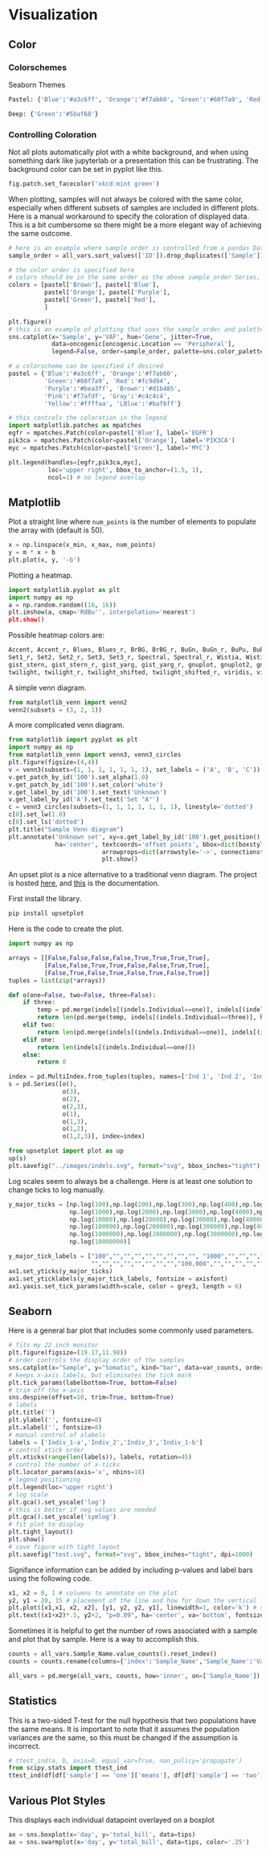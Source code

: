 # Visualization {#visualization}

## Color

### Colorschemes
Seaborn Themes
```python
Pastel: {'Blue':'#a3c6ff', 'Orange':'#f7ab60', 'Green':'#60f7a9', 'Red':'#fc9d94', 'Purple':'#bea3ff', 'Brown':'#d1b485', 'Pink':'#f7afdf', 'Gray':'#c4c4c4', 'Yellow':'#ffffaa', 'LBlue':'#baf6ff'}
```
```python
Deep: {'Green':'#5baf68'}
```

### Controlling Coloration
Not all plots automatically plot with a white background, and when using something dark like jupyterlab or a presentation this can be frustrating. The background color can be set in pyplot like this.
```python
fig.patch.set_facecolor('xkcd:mint green')
```

When plotting, samples will not always be colored with the same color, especially when different subsets of samples are included in different plots. Here is a manual workaround to specify the coloration of displayed data. This is a bit cumbersome so there might be a more elegant way of achieving the same outcome.
```python
# here is an example where sample order is controlled from a pandas DataFrame
sample_order = all_vars.sort_values(['ID']).drop_duplicates(['Sample']).Sample

# the color order is specified here
# colors should be in the same order as the above sample_order Series, excluding samples with no data
colors = [pastel['Brown'], pastel['Blue'],
          pastel['Orange'], pastel['Purple'],
          pastel['Green'], pastel['Red'],
          ]

plt.figure()
# this is an example of plotting that uses the sample_order and palette to control coloration order
sns.catplot(x='Sample', y='VAF', hue='Gene', jitter=True,
            data=oncogenic[oncogenic.Location == 'Peripheral'],
            legend=False, order=sample_order, palette=sns.color_palette(colors))

# a colorscheme can be specified if desired
pastel = {'Blue':'#a3c6ff', 'Orange':'#f7ab60',
          'Green':'#60f7a9', 'Red':'#fc9d94',
          'Purple':'#bea3ff', 'Brown':'#d1b485',
          'Pink':'#f7afdf', 'Gray':'#c4c4c4',
          'Yellow':'#ffffaa', 'LBlue':'#baf6ff'}

# this controls the coloration in the legend
import matplotlib.patches as mpatches
egfr = mpatches.Patch(color=pastel['Blue'], label='EGFR')
pik3ca = mpatches.Patch(color=pastel['Orange'], label='PIK3CA')
myc = mpatches.Patch(color=pastel['Green'], label='MYC')

plt.legend(handles=[egfr,pik3ca,myc],
           loc='upper right', bbox_to_anchor=(1.5, 1),
           ncol=1) # no legend overlap
```

## Matplotlib
Plot a straight line where `num_points` is the number of elements to populate the array with (default is 50).
```python
x = np.linspace(x_min, x_max, num_points)
y = m * x + b
plt.plot(x, y, '-b')
```

Plotting a heatmap.

```python
import matplotlib.pyplot as plt
import numpy as np
a = np.random.random((16, 16))
plt.imshow(a, cmap='RdBu'', interpolation='nearest')
plt.show()
```

Possible heatmap colors are:
```python
Accent, Accent_r, Blues, Blues_r, BrBG, BrBG_r, BuGn, BuGn_r, BuPu, BuPu_r, CMRmap, CMRmap_r, Dark2, Dark2_r, GnBu, GnBu_r, Greens, Greens_r, Greys, Greys_r, OrRd, OrRd_r, Oranges, Oranges_r, PRGn, PRGn_r, Paired, Paired_r, Pastel1, Pastel1_r, Pastel2, Pastel2_r, PiYG, PiYG_r, PuBu, PuBuGn, PuBuGn_r, PuBu_r, PuOr, PuOr_r, PuRd, PuRd_r, Purples, Purples_r, RdBu, RdBu_r, RdGy, RdGy_r, RdPu, RdPu_r, RdYlBu, RdYlBu_r, RdYlGn, RdYlGn_r, Reds, Reds_r, Set1,
Set1_r, Set2, Set2_r, Set3, Set3_r, Spectral, Spectral_r, Wistia, Wistia_r, YlGn, YlGnBu, YlGnBu_r, YlGn_r, YlOrBr, YlOrBr_r, YlOrRd, YlOrRd_r, afmhot, afmhot_r, autumn, autumn_r, binary, binary_r, bone, bone_r, brg, brg_r, bwr, bwr_r, cividis, cividis_r, cool, cool_r, coolwarm, coolwarm_r, copper, copper_r, cubehelix, cubehelix_r, flag, flag_r, gist_earth, gist_earth_r, gist_gray, gist_gray_r, gist_heat, gist_heat_r, gist_ncar, gist_ncar_r, gist_rainbow, gist_rainbow_r,
gist_stern, gist_stern_r, gist_yarg, gist_yarg_r, gnuplot, gnuplot2, gnuplot2_r, gnuplot_r, gray, gray_r, hot, hot_r, hsv, hsv_r, icefire, icefire_r, inferno, inferno_r, jet, jet_r, magma, magma_r, mako, mako_r, nipy_spectral, nipy_spectral_r, ocean, ocean_r, pink, pink_r, plasma, plasma_r, prism, prism_r, rainbow, rainbow_r, rocket, rocket_r, seismic, seismic_r, spring, spring_r, summer, summer_r, tab10, tab10_r, tab20, tab20_r, tab20b, tab20b_r, tab20c, tab20c_r, terrain, terrain_r,
twilight, twilight_r, twilight_shifted, twilight_shifted_r, viridis, viridis_r, vlag, vlag_r, winter, winter_r
```

A simple venn diagram.
```python
from matplotlib_venn import venn2
venn2(subsets = (3, 2, 1))
```

A more complicated venn diagram.
```python
from matplotlib import pyplot as plt
import numpy as np
from matplotlib_venn import venn3, venn3_circles
plt.figure(figsize=(4,4))
v = venn3(subsets=(1, 1, 1, 1, 1, 1, 1), set_labels = ('A', 'B', 'C'))
v.get_patch_by_id('100').set_alpha(1.0)
v.get_patch_by_id('100').set_color('white')
v.get_label_by_id('100').set_text('Unknown')
v.get_label_by_id('A').set_text('Set "A"')
c = venn3_circles(subsets=(1, 1, 1, 1, 1, 1, 1), linestyle='dotted')
c[0].set_lw(1.0)
c[0].set_ls('dotted')
plt.title("Sample Venn diagram")
plt.annotate('Unknown set', xy=v.get_label_by_id('100').get_position() - np.array([0, 0.05]), xytext=(-70,-70),
             ha='center', textcoords='offset points', bbox=dict(boxstyle='round,pad=0.5', fc='gray', alpha=0.1),
                          arrowprops=dict(arrowstyle='->', connectionstyle='arc3,rad=0.5',color='gray'))
                          plt.show()

```
An upset plot is a nice alternative to a traditional venn diagram. The project is hosted [here](https://pypi.org/project/UpSetPlot/), and [this](https://buildmedia.readthedocs.org/media/pdf/upsetplot/latest/upsetplot.pdf) is the documentation.

First install the library.
```bash
pip install upsetplot
```

Here is the code to create the plot.
```python
import numpy as np

arrays = [[False,False,False,False,True,True,True,True],
          [False,False,True,True,False,False,True,True],
          [False,True,False,True,False,True,False,True]]
tuples = list(zip(*arrays))

def o(one=False, two=False, three=False):
    if three:
        temp = pd.merge(indels[(indels.Individual==one)], indels[(indels.Individual==two)], how='inner', on=['Loc', 'Var'])
        return len(pd.merge(temp, indels[(indels.Individual==three)], how='inner', on=['Loc', 'Var']))
    elif two:
        return len(pd.merge(indels[(indels.Individual==one)], indels[(indels.Individual==two)], how='inner', on=['Loc', 'Var']))
    elif one:
        return len(indels[(indels.Individual==one)])
    else:
        return 0

index = pd.MultiIndex.from_tuples(tuples, names=['Ind 1', 'Ind 2', 'Ind 3'])
s = pd.Series([o(),
               o(3),
               o(2),
               o(2,3),
               o(1),
               o(1,3),
               o(1,2),
               o(1,2,3)], index=index)

from upsetplot import plot as up
up(s)
plt.savefig("../images/indels.svg", format="svg", bbox_inches="tight")
```

Log scales seem to always be a challenge. Here is at least one solution to change ticks to log manually.
```python
y_major_ticks = [np.log(100),np.log(200),np.log(300),np.log(400),np.log(500),np.log(600),np.log(700),np.log(800),np.log(900),\
                 np.log(1000),np.log(2000),np.log(3000),np.log(4000),np.log(5000),np.log(6000),np.log(7000),np.log(8000),np.log(9000),\
                 np.log(10000),np.log(20000),np.log(30000),np.log(40000),np.log(50000),np.log(60000),np.log(70000),np.log(80000),np.log(90000),\
                 np.log(100000),np.log(200000),np.log(300000),np.log(400000),np.log(500000),np.log(600000),np.log(700000),np.log(800000),np.log(900000),\
                 np.log(1000000),np.log(2000000),np.log(3000000),np.log(4000000),np.log(5000000),np.log(6000000),np.log(7000000),np.log(8000000),np.log(9000000),\
                 np.log(10000000)]

y_major_tick_labels = ["100","","","","","","","","", "1000","","","","","","","","", "10,000",\
                       "","","","","","","","","100,000","","","","","","","","", "1,000,000","","","","","","","","", "10,000,000" ]
ax1.set_yticks(y_major_ticks)
ax1.set_yticklabels(y_major_tick_labels, fontsize = axisfont)
ax1.yaxis.set_tick_params(width=scale, color = grey3, length = 6)
```

## Seaborn

Here is a general bar plot that includes some commonly used parameters.
```python
# fits my 22 inch monitor
plt.figure(figsize=(19.17,11.98))
# order controls the display order of the samples
sns.catplot(x="Sample", y="Somatic", kind="bar", data=var_counts, order=labels);
# keeps x-axis labels, but eliminates the tick mark
plt.tick_params(labelbottom=True, bottom=False)
# trim off the x-axis
sns.despine(offset=10, trim=True, bottom=True)
# labels
plt.title('')
plt.ylabel('', fontsize=8)
plt.xlabel('', fontsize=8)
# manual control of xlabels
labels = ['Indiv_1-a','Indiv_2','Indiv_3','Indiv_1-b']
# control xtick order
plt.xticks(range(len(labels)), labels, rotation=45)
# control the number of x-ticks
plt.locator_params(axis='x', nbins=10)
# legend positioning
plt.legend(loc='upper right')
# log scale
plt.gca().set_yscale('log')
# this is better if neg values are needed
plt.gca().set_yscale('symlog')
# fit plot to display
plt.tight_layout()
plt.show()
# save figure with tight_layout
plt.savefig("test.svg", format="svg", bbox_inches="tight", dpi=1000)
```

Signifance information can be added by including p-values and label bars using the following code.

```python
x1, x2 = 0, 1 # columns to annotate on the plot
y2, y1 = 20, 15 # placement of the line and how for down the vertical legs go
plt.plot([x1,x1, x2, x2], [y1, y2, y2, y1], linewidth=1, color='k') # stats line
plt.text((x1+x2)*.5, y2+2, "p=0.09", ha='center', va='bottom', fontsize=8) # p-value or sig
```

Sometimes it is helpful to get the number of rows associated with a sample and plot that by sample. Here is a way to accomplish this.
```python
counts = all_vars.Sample_Name.value_counts().reset_index()
counts = counts.rename(columns={'index':'Sample_Name','Sample_Name':'Var_Count'})

all_vars = pd.merge(all_vars, counts, how='inner', on=['Sample_Name'])
```

## Statistics
This is a two-sided T-test for the null hypothesis that two populations have the same means. It is important to note that it assumes the population variances are the same, so this must be changed if the assumption is incorrect.
```python
# ttest_ind(a, b, axis=0, equal_var=True, nan_policy='propagate')
from scipy.stats import ttest_ind
ttest_ind(df[df['sample'] == 'one']['means'], df[df['sample'] == 'two']['means'])
```

## Various Plot Styles
This displays each individual datapoint overlayed on a boxplot
```python
ax = sns.boxplot(x='day', y='total_bill', data=tips)
ax = sns.swarmplot(x='day', y='total_bill', data=tips, color='.25')
```
